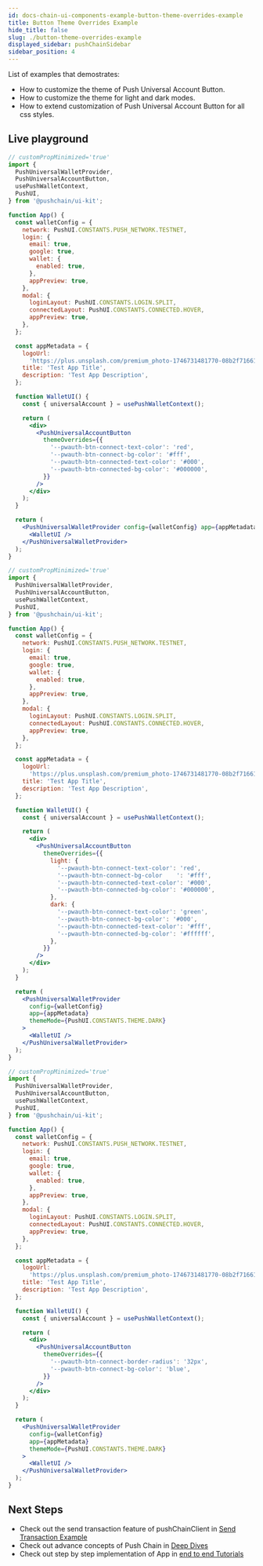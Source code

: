 ```yaml
---
id: docs-chain-ui-components-example-button-theme-overrides-example
title: Button Theme Overrides Example
hide_title: false
slug: ./button-theme-overrides-example
displayed_sidebar: pushChainSidebar
sidebar_position: 4
---
```


<head>
  <title>Button Theme Overrides Example | Examples | UI Kit | Push Chain Docs</title>
</head>


<!-- Content Start -->

List of examples that demostrates:
- How to customize the theme of Push Universal Account Button.
- How to customize the theme for light and dark modes.
- How to extend customization of Push Universal Account Button for all css styles.

## Live playground

<Tabs className="liveplaytab" groupId="button-theme-overrides-example">
  <TabItem value="basic" label="Basic" default>

```jsx live
// customPropMinimized='true'
import {
  PushUniversalWalletProvider,
  PushUniversalAccountButton,
  usePushWalletContext,
  PushUI,
} from '@pushchain/ui-kit';

function App() {
  const walletConfig = {
    network: PushUI.CONSTANTS.PUSH_NETWORK.TESTNET,
    login: {
      email: true,
      google: true,
      wallet: {
        enabled: true,
      },
      appPreview: true,
    },
    modal: {
      loginLayout: PushUI.CONSTANTS.LOGIN.SPLIT,
      connectedLayout: PushUI.CONSTANTS.CONNECTED.HOVER,
      appPreview: true,
    },
  };

  const appMetadata = {
    logoUrl:
      'https://plus.unsplash.com/premium_photo-1746731481770-08b2f71661d0?q=80&w=2671&auto=format&fit=crop&ixlib=rb-4.1.0&ixid=M3wxMjA3fDB8MHxwaG90by1wYWdlfHx8fGVufDB8fHx8fA%3D%3D',
    title: 'Test App Title',
    description: 'Test App Description',
  };

  function WalletUI() {
    const { universalAccount } = usePushWalletContext();

    return (
      <div>
        <PushUniversalAccountButton
          themeOverrides={{
            '--pwauth-btn-connect-text-color': 'red',
            '--pwauth-btn-connect-bg-color': '#fff',
            '--pwauth-btn-connected-text-color': '#000',
            '--pwauth-btn-connected-bg-color': '#000000',
          }}
        />
      </div>
    );
  }

  return (
    <PushUniversalWalletProvider config={walletConfig} app={appMetadata}>
      <WalletUI />
    </PushUniversalWalletProvider>
  );
}
```
</TabItem>

<TabItem value="light-dark" label="Light / Dark">

```jsx live
// customPropMinimized='true'
import {
  PushUniversalWalletProvider,
  PushUniversalAccountButton,
  usePushWalletContext,
  PushUI,
} from '@pushchain/ui-kit';

function App() {
  const walletConfig = {
    network: PushUI.CONSTANTS.PUSH_NETWORK.TESTNET,
    login: {
      email: true,
      google: true,
      wallet: {
        enabled: true,
      },
      appPreview: true,
    },
    modal: {
      loginLayout: PushUI.CONSTANTS.LOGIN.SPLIT,
      connectedLayout: PushUI.CONSTANTS.CONNECTED.HOVER,
      appPreview: true,
    },
  };

  const appMetadata = {
    logoUrl:
      'https://plus.unsplash.com/premium_photo-1746731481770-08b2f71661d0?q=80&w=2671&auto=format&fit=crop&ixlib=rb-4.1.0&ixid=M3wxMjA3fDB8MHxwaG90by1wYWdlfHx8fGVufDB8fHx8fA%3D%3D',
    title: 'Test App Title',
    description: 'Test App Description',
  };

  function WalletUI() {
    const { universalAccount } = usePushWalletContext();

    return (
      <div>
        <PushUniversalAccountButton
          themeOverrides={{
            light: {
              '--pwauth-btn-connect-text-color': 'red',
              '--pwauth-btn-connect-bg-color	': '#fff',
              '--pwauth-btn-connected-text-color': '#000',
              '--pwauth-btn-connected-bg-color': '#000000',
            },
            dark: {
              '--pwauth-btn-connect-text-color': 'green',
              '--pwauth-btn-connect-bg-color': '#000',
              '--pwauth-btn-connected-text-color': '#fff',
              '--pwauth-btn-connected-bg-color': '#ffffff',
            },
          }}
        />
      </div>
    );
  }

  return (
    <PushUniversalWalletProvider
      config={walletConfig}
      app={appMetadata}
      themeMode={PushUI.CONSTANTS.THEME.DARK}
    >
      <WalletUI />
    </PushUniversalWalletProvider>
  );
}
```

</TabItem>

<TabItem value="extend" label="Extending CSS for Any Style">

```jsx live
// customPropMinimized='true'
import {
  PushUniversalWalletProvider,
  PushUniversalAccountButton,
  usePushWalletContext,
  PushUI,
} from '@pushchain/ui-kit';

function App() {
  const walletConfig = {
    network: PushUI.CONSTANTS.PUSH_NETWORK.TESTNET,
    login: {
      email: true,
      google: true,
      wallet: {
        enabled: true,
      },
      appPreview: true,
    },
    modal: {
      loginLayout: PushUI.CONSTANTS.LOGIN.SPLIT,
      connectedLayout: PushUI.CONSTANTS.CONNECTED.HOVER,
      appPreview: true,
    },
  };

  const appMetadata = {
    logoUrl:
      'https://plus.unsplash.com/premium_photo-1746731481770-08b2f71661d0?q=80&w=2671&auto=format&fit=crop&ixlib=rb-4.1.0&ixid=M3wxMjA3fDB8MHxwaG90by1wYWdlfHx8fGVufDB8fHx8fA%3D%3D',
    title: 'Test App Title',
    description: 'Test App Description',
  };

  function WalletUI() {
    const { universalAccount } = usePushWalletContext();

    return (
      <div>
        <PushUniversalAccountButton
          themeOverrides={{
            '--pwauth-btn-connect-border-radius': '32px',
            '--pwauth-btn-connect-bg-color': 'blue',
          }}
        />
      </div>
    );
  }

  return (
    <PushUniversalWalletProvider
      config={walletConfig}
      app={appMetadata}
      themeMode={PushUI.CONSTANTS.THEME.DARK}
    >
      <WalletUI />
    </PushUniversalWalletProvider>
  );
}
```

</TabItem>

</Tabs>

## Next Steps
- Check out the send transaction feature of pushChainClient in [Send Transaction Example](/docs/chain/ui-kit/examples/send-transaction-example)
- Check out advance concepts of Push Chain in [Deep Dives](/docs/chain/deep-dives)
- Check out step by step implementation of App in [end to end Tutorials](/docs/chain/tutorials)